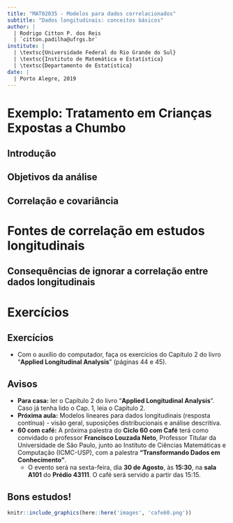 ```yaml
---
title: "MAT02035 - Modelos para dados correlacionados"
subtitle: "Dados longitudinais: conceitos básicos"
author: |
  | Rodrigo Citton P. dos Reis
  | `citton.padilha@ufrgs.br`
institute: |
  | \textsc{Universidade Federal do Rio Grande do Sul}
  | \textsc{Instituto de Matemática e Estatística}
  | \textsc{Departamento de Estatística}
date: |
  | Porto Alegre, 2019
---
```


# Exemplo: Tratamento em Crianças Expostas a Chumbo

## Introdução

## Objetivos da análise

## Correlação e covariância

# Fontes de correlação em estudos longitudinais

## Consequências de ignorar a correlação entre dados longitudinais

# Exercícios

## Exercícios

- Com o auxílio do computador, faça os exercícios do Capítulo 2 do livro "__Applied Longitudinal Analysis__" (páginas 44 e 45).

## Avisos

- __Para casa:__ ler o Capítulo 2 do livro "__Applied Longitudinal Analysis__". Caso já tenha lido o Cap. 1, leia o Capítulo 2.
- __Próxima aula:__ Modelos lineares para dados longitudinais (resposta contínua) - visão geral, suposições distribucionais e análise descritiva.
- __60 com café:__ A próxima palestra do __Ciclo 60 com Café__ terá como convidado o professor __Francisco Louzada Neto__, Professor Titular da Universidade de São Paulo, junto ao Instituto de Ciências Matemáticas e Computação (ICMC-USP), com a palestra __"Transformando Dados em Conhecimento"__.
    + O evento será na sexta-feira, dia __30 de Agosto__, às __15:30__, na __sala A101__ do __Prédio 43111__. O café será servido a partir das 15:15.

## Bons estudos!

```r
knitr::include_graphics(here::here('images', 'cafe60.png'))
```
